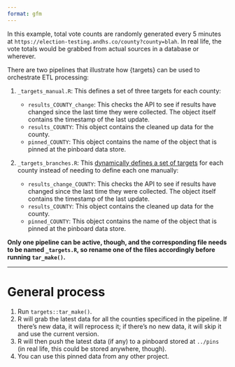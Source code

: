 ```yaml
---
format: gfm
---
```


::: {.callout-note}
In this example, total vote counts are randomly generated every 5 minutes at `https://election-testing.andhs.co/county?county=blah`. In real life, the vote totals would be grabbed from actual sources in a database or wherever.
:::

There are two pipelines that illustrate how {targets} can be used to orchestrate ETL processing:

1. `_targets_manual.R`: This defines a set of three targets for each county:

   - `results_COUNTY_change`: This checks the API to see if results have changed since the last time they were collected. The object itself contains the timestamp of the last update.
   - `results_COUNTY`: This object contains the cleaned up data for the county.
   - `pinned_COUNTY`: This object contains the name of the object that is pinned at the pinboard data store.

2. `_targets_branches.R`: This [dynamically defines a set of targets](https://books.ropensci.org/targets/static.html) for each county instead of needing to define each one manually:

   - `results_change_COUNTY`: This checks the API to see if results have changed since the last time they were collected. The object itself contains the timestamp of the last update.
   - `results_COUNTY`: This object contains the cleaned up data for the county.
   - `pinned_COUNTY`: This object contains the name of the object that is pinned at the pinboard data store.

**Only one pipeline can be active, though, and the corresponding file needs to be named `_targets.R`, so rename one of the files accordingly before running `tar_make()`.**

---

# General process

1. Run `targets::tar_make()`.
2. R will grab the latest data for all the counties specificed in the pipeline. If there's new data, it will reprocess it; if there's no new data, it will skip it and use the current version.
3. R will then push the latest data (if any) to a pinboard stored at `../pins` (in real life, this could be stored anywhere, though).
4. You can use this pinned data from any other project.
